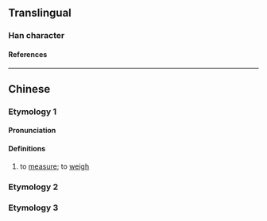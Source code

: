 {{also|扶|抚}}
{{character info/new}}
==Translingual==

===Han character===
{{Han char|rn=64|rad=手|as=04|sn=7|four=52034|canj=QHK,XQHK|ids=⿰扌夭}}

====References====
{{Han ref|kx=0419.090|dkj=11842|dj=0766.020|hdz=31838.030|uh=6277}}

----

==Chinese==

===Etymology 1===
{{zh-forms}}

====Pronunciation====
{{zh-pron
|m=ào
|c=ou3
|ma=y
|cat=v
}}

====Definitions====
{{zh-hanzi}}

# to [[measure]]; to [[weigh]]

===Etymology 2===
{{zh-see|拔|v}}

===Etymology 3===
{{zh-see|搖|ss}}